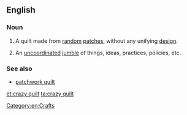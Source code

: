 ==English==

===Noun===
{{en-noun|head=[[crazy]] [[quilt]]}}

# A quilt made from [[random]] [[patch]]es, without any unifying [[design]].
# {{context|figuratively|by extension|lang=en}} An [[uncoordinated]] [[jumble]] of things, ideas, practices, policies, etc.

===See also===
* [[patchwork quilt]]

[[Category:en:Crafts]]

[[et:crazy quilt]]
[[ta:crazy quilt]]